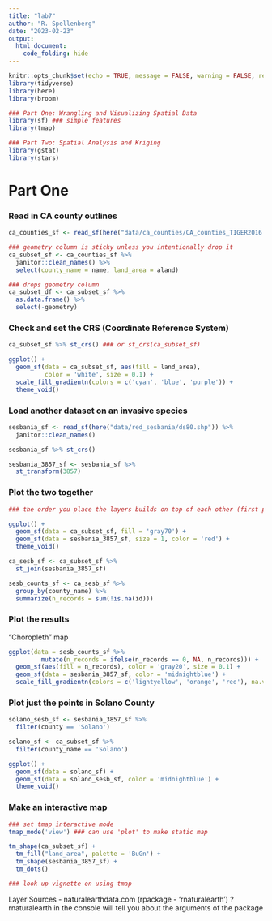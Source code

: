 ```yaml
---
title: "lab7"
author: "R. Spellenberg"
date: "2023-02-23"
output: 
  html_document:
    code_folding: hide
---
```


```r
knitr::opts_chunk$set(echo = TRUE, message = FALSE, warning = FALSE, results = FALSE)
library(tidyverse)
library(here)
library(broom)

### Part One: Wrangling and Visualizing Spatial Data
library(sf) ### simple features
library(tmap)

### Part Two: Spatial Analysis and Kriging
library(gstat)
library(stars)

```

# Part One

### Read in CA county outlines 
```r
ca_counties_sf <- read_sf(here("data/ca_counties/CA_counties_TIGER2016.shp"))

### geometry column is sticky unless you intentionally drop it
ca_subset_sf <- ca_counties_sf %>% 
  janitor::clean_names() %>% 
  select(county_name = name, land_area = aland)

### drops geometry column
ca_subset_df <- ca_subset_sf %>% 
  as.data.frame() %>% 
  select(-geometry)
```

### Check and set the CRS (Coordinate Reference System)
```r
ca_subset_sf %>% st_crs() ### or st_crs(ca_subset_sf)

ggplot() + 
  geom_sf(data = ca_subset_sf, aes(fill = land_area),
          color = 'white', size = 0.1) +
  scale_fill_gradientn(colors = c('cyan', 'blue', 'purple')) +
  theme_void()
```

### Load another dataset on an invasive species
```r
sesbania_sf <- read_sf(here("data/red_sesbania/ds80.shp")) %>% 
  janitor::clean_names()

sesbania_sf %>% st_crs()

sesbania_3857_sf <- sesbania_sf %>% 
  st_transform(3857)

```

### Plot the two together
```r
### the order you place the layers builds on top of each other (first placed is the base layer)

ggplot() +
  geom_sf(data = ca_subset_sf, fill = 'gray70') +
  geom_sf(data = sesbania_3857_sf, size = 1, color = 'red') +
  theme_void()
```

```r
ca_sesb_sf <- ca_subset_sf %>% 
  st_join(sesbania_3857_sf)

sesb_counts_sf <- ca_sesb_sf %>% 
  group_by(county_name) %>% 
  summarize(n_records = sum(!is.na(id)))
```

### Plot the results

"Choropleth" map
```r
ggplot(data = sesb_counts_sf %>% 
         mutate(n_records = ifelse(n_records == 0, NA, n_records))) +
  geom_sf(aes(fill = n_records), color = 'gray20', size = 0.1) + 
  geom_sf(data = sesbania_3857_sf, color = 'midnightblue') +
  scale_fill_gradientn(colors = c('lightyellow', 'orange', 'red'), na.value = 'lightgray') + theme_void()
```

### Plot just the points in Solano County
```r
solano_sesb_sf <- sesbania_3857_sf %>% 
  filter(county == 'Solano')

solano_sf <- ca_subset_sf %>% 
  filter(county_name == 'Solano')

ggplot() +
  geom_sf(data = solano_sf) +
  geom_sf(data = solano_sesb_sf, color = 'midnightblue') +
  theme_void()
```

### Make an interactive map
```r
### set tmap interactive mode
tmap_mode('view') ### can use 'plot' to make static map

tm_shape(ca_subset_sf) +
  tm_fill("land_area", palette = 'BuGn') +
  tm_shape(sesbania_3857_sf) +
  tm_dots()

### look up vignette on using tmap
```

Layer Sources
- naturalearthdata.com (rpackage - 'rnaturalearth')
?rnaturalearth in the console will tell you about the arguments of the package

